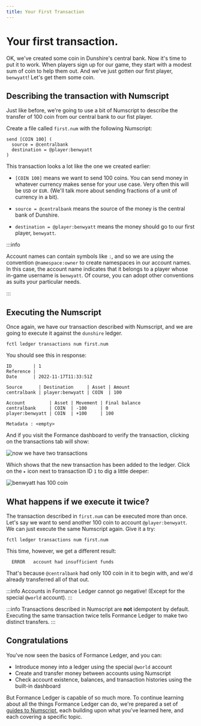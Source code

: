 ```yaml
---
title: Your First Transaction
---
```


# Your first transaction.

OK, we've created some coin in Dunshire's central bank. Now it's time to put it to work. When players sign up for our game, they start with a modest sum of coin to help them out. And we've just gotten our first player, `benwyatt`! Let's get them some coin.

## Describing the transaction with Numscript

Just like before, we're going to use a bit of Numscript to describe the transfer of 100 coin from our central bank to our fist player.

Create a file called `first.num` with the following Numscript:

```numscript
send [COIN 100] (
  source = @centralbank
  destination = @player:benwyatt
)
```

This transaction looks a lot like the one we created earlier:

* `[COIN 100]` means we want to send 100 coins. You can send money in whatever currency makes sense for your use case. Very often this will be `USD` or `EUR`. (We'll talk more about sending fractions of a unit of currency in a bit).

* `source = @centralbank` means the source of the money is the central bank of Dunshire.

* `destination = @player:benwyatt` means the money should go to our first player, `benwyatt`.

:::info

Account names can contain symbols like `:`, and so we are using the convention `@namespace:owner` to create namespaces in our account names. In this case, the account name indicates that it belongs to a player whose in-game username is `benwyatt`. Of course, you can adopt other conventions as suits your particular needs.

:::

## Executing the Numscript

Once again, we have our transaction described with Numscript, and we are going to execute it against the `dunshire` ledger.

```shell
fctl ledger transactions num first.num
```

You should see this in response:

```
ID        | 1
Reference |
Date      | 2022-11-17T11:33:51Z

Source      | Destination     | Asset | Amount
centralbank | player:benwyatt | COIN  | 100

Account         | Asset | Movement | Final balance
centralbank     | COIN  | -100     | 0
player:benwyatt | COIN  | +100     | 100

Metadata : <empty>
```

And if you visit the Formance dashboard to verify the transaction, clicking on the transactions tab will show:

![now we have two transactions](transactions2.png)

Which shows that the new transaction has been added to the ledger. Click on the `▸` icon next to transaction ID `1` to dig a little deeper:

![benwyatt has 100 coin](benwyatt1.png)

## What happens if we execute it twice?

The transaction described in `first.num` can be executed more than once. Let's say we want to send another 100 coin to account `@player:benwyatt`. We can just execute the same Numscript again. Give it a try:

```shell
fctl ledger transactions num first.num
```

This time, however, we get a different result:
```
  ERROR   account had insufficient funds
```

That's because `@centralbank` had only 100 coin in it to begin with, and we'd already transferred all of that out.

:::info
Accounts in Formance Ledger cannot go negative! (Except for the special `@world` account).
:::

:::info
Transactions described in Numscript are **not** idempotent by default. Executing the same transaction twice tells Formance Ledger to make two distinct transfers.
:::

## Congratulations

You've now seen the basics of Formance Ledger, and you can:

* Introduce money into a ledger using the special `@world` account
* Create and transfer money between accounts using Numscript
* Check account existence, balances, and transaction histories using the built-in dashboard

But Formance Ledger is capable of so much more. To continue learning about all the things Formance Ledger can do, we're prepared a set of [guides to Numscript](/v1.10/ledger/numscript/), each building upon what you've learned here, and each covering a specific topic.

